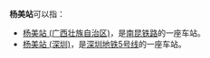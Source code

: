 '''杨美站'''可以指：
*[[杨美站_(广西壮族自治区)|杨美站 (广西壮族自治区)]]，是[[南昆铁路|南昆铁路]]的一座车站。
*[[杨美站_(深圳)|杨美站 (深圳)]]，是[[深圳地铁5号线|深圳地铁5号线]]的一座车站。
{{disambig|cat=三字车站名消歧义}}